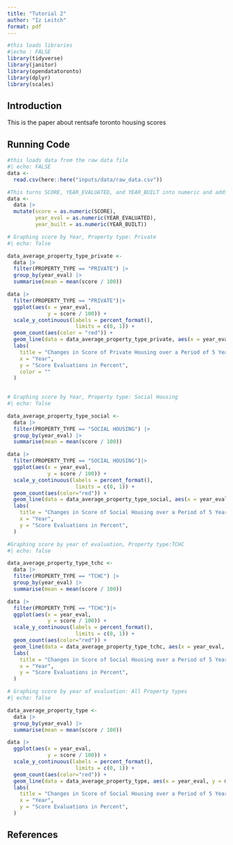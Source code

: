 ```yaml
---
title: "Tutorial 2"
author: "Iz Leitch"
format: pdf
---
```

```r
#this loads libraries
#|echo : FALSE
library(tidyverse)
library(janitor)
library(opendatatoronto)
library(dplyr)
library(scales)
```


## Introduction

This is the paper about rentsafe toronto housing scores



## Running Code

```r
#this loads data from the raw data file
#| echo: FALSE
data <- 
  read.csv(here::here("inputs/data/raw_data.csv"))

#This turns SCORE, YEAR_EVALUATED, and YEAR_BUILT into numeric and adds them to the dataset
data <- 
  data |>
  mutate(score = as.numeric(SCORE),
         year_eval = as.numeric(YEAR_EVALUATED),
         year_built = as.numeric(YEAR_BUILT))
```

```r
# Graphing score by Year, Property type: Private
#| echo: false

data_average_property_type_private <-
  data |>
  filter(PROPERTY_TYPE == "PRIVATE") |>
  group_by(year_eval) |>
  summarise(mean = mean(score / 100))

data |>
  filter(PROPERTY_TYPE == "PRIVATE")|>
  ggplot(aes(x = year_eval, 
             y = score / 100)) + 
  scale_y_continuous(labels = percent_format(), 
                      limits = c(0, 1)) +
  geom_count(aes(color = "red")) +
  geom_line(data = data_average_property_type_private, aes(x = year_eval, y = mean)) + 
  labs(
    title = "Changes in Score of Private Housing over a Period of 5 Years",
    x = "Year", 
    y = "Score Evaluations in Percent",
    color = ""
  )
  
```
```r
# Graphing score by Year, Property type: Social Housing
#| echo: false

data_average_property_type_social <-
  data |>
  filter(PROPERTY_TYPE == "SOCIAL HOUSING") |>
  group_by(year_eval) |>
  summarise(mean = mean(score / 100))

data |>
  filter(PROPERTY_TYPE == "SOCIAL HOUSING")|>
  ggplot(aes(x = year_eval, 
             y = score / 100)) + 
  scale_y_continuous(labels = percent_format(), 
                      limits = c(0, 1)) +
  geom_count(aes(color="red")) +
  geom_line(data = data_average_property_type_social, aes(x = year_eval, y = mean)) + 
  labs(
    title = "Changes in Score of Social Housing over a Period of 5 Years",
    x = "Year", 
    y = "Score Evaluations in Percent",
  )
```

```r
#Graphing score by year of evaluation, Property type:TCHC
#| echo: false

data_average_property_type_tchc <-
  data |>
  filter(PROPERTY_TYPE == "TCHC") |>
  group_by(year_eval) |>
  summarise(mean = mean(score / 100))

data |>
  filter(PROPERTY_TYPE == "TCHC")|>
  ggplot(aes(x = year_eval, 
             y = score / 100)) + 
  scale_y_continuous(labels = percent_format(), 
                      limits = c(0, 1)) +
  geom_count(aes(color="red")) +
  geom_line(data = data_average_property_type_tchc, aes(x = year_eval, y = mean)) + 
  labs(
    title = "Changes in Score of Social Housing over a Period of 5 Years",
    x = "Year", 
    y = "Score Evaluations in Percent",
  )


```

```r
# Graphing score by year of evaluation: All Property types
#| echo: false

data_average_property_type <-
  data |>
  group_by(year_eval) |>
  summarise(mean = mean(score / 100))

data |>
  ggplot(aes(x = year_eval, 
             y = score / 100)) + 
  scale_y_continuous(labels = percent_format(), 
                      limits = c(0, 1)) +
  geom_count(aes(color="red")) +
  geom_line(data = data_average_property_type, aes(x = year_eval, y = mean)) + 
  labs(
    title = "Changes in Score of Social Housing over a Period of 5 Years",
    x = "Year", 
    y = "Score Evaluations in Percent",
  )

```



## References

